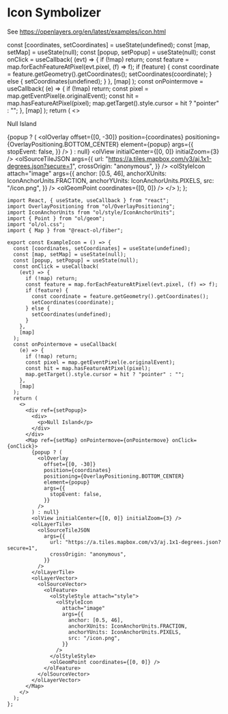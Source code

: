 # Icon Symbolizer

See https://openlayers.org/en/latest/examples/icon.html


  const [coordinates, setCoordinates] = useState(undefined);
  const [map, setMap] = useState(null);
  const [popup, setPopup] = useState(null);
  const onClick = useCallback(
    (evt) => {
      if (!map) return;
      const feature = map.forEachFeatureAtPixel(evt.pixel, (f) => f);
      if (feature) {
        const coordinate = feature.getGeometry().getCoordinates();
        setCoordinates(coordinate);
      } else {
        setCoordinates(undefined);
      }
    },
    [map]
  );
  const onPointermove = useCallback(
    (e) => {
      if (!map) return;
      const pixel = map.getEventPixel(e.originalEvent);
      const hit = map.hasFeatureAtPixel(pixel);
      map.getTarget().style.cursor = hit ? "pointer" : "";
    },
    [map]
  );
  return (
    <>
      <div ref={setPopup}>
        <div className="px-4 py-2 rounded-lg border border-gray-500 bg-white">
          <p>Null Island</p>
        </div>
      </div>
      <Map
        className="rounded-xl overflow-hidden mt-4"
        ref={setMap}
        onPointermove={onPointermove}
        onClick={onClick}
      >
        {popup ? (
          <olOverlay
            offset={[0, -30]}
            position={coordinates}
            positioning={OverlayPositioning.BOTTOM_CENTER}
            element={popup}
            args={{
              stopEvent: false,
            }}
          />
        ) : null}
        <olView initialCenter={[0, 0]} initialZoom={3} />
        <olLayerTile>
          <olSourceTileJSON
            args={{
              url: "https://a.tiles.mapbox.com/v3/aj.1x1-degrees.json?secure=1",
              crossOrigin: "anonymous",
            }}
          />
        </olLayerTile>
        <olLayerVector>
          <olSourceVector>
            <olFeature>
              <olStyleStyle attach="style">
                <olStyleIcon
                  attach="image"
                  args={{
                    anchor: [0.5, 46],
                    anchorXUnits: IconAnchorUnits.FRACTION,
                    anchorYUnits: IconAnchorUnits.PIXELS,
                    src: "/icon.png",
                  }}
                />
              </olStyleStyle>
              <olGeomPoint coordinates={[0, 0]} />
            </olFeature>
          </olSourceVector>
        </olLayerVector>
      </Map>
    </>
  );
};

<ExampleIcon />

```tsx
import React, { useState, useCallback } from "react";
import OverlayPositioning from "ol/OverlayPositioning";
import IconAnchorUnits from "ol/style/IconAnchorUnits";
import { Point } from "ol/geom";
import "ol/ol.css";
import { Map } from "@react-ol/fiber";

export const ExampleIcon = () => {
  const [coordinates, setCoordinates] = useState(undefined);
  const [map, setMap] = useState(null);
  const [popup, setPopup] = useState(null);
  const onClick = useCallback(
    (evt) => {
      if (!map) return;
      const feature = map.forEachFeatureAtPixel(evt.pixel, (f) => f);
      if (feature) {
        const coordinate = feature.getGeometry().getCoordinates();
        setCoordinates(coordinate);
      } else {
        setCoordinates(undefined);
      }
    },
    [map]
  );
  const onPointermove = useCallback(
    (e) => {
      if (!map) return;
      const pixel = map.getEventPixel(e.originalEvent);
      const hit = map.hasFeatureAtPixel(pixel);
      map.getTarget().style.cursor = hit ? "pointer" : "";
    },
    [map]
  );
  return (
    <>
      <div ref={setPopup}>
        <div>
          <p>Null Island</p>
        </div>
      </div>
      <Map ref={setMap} onPointermove={onPointermove} onClick={onClick}>
        {popup ? (
          <olOverlay
            offset={[0, -30]}
            position={coordinates}
            positioning={OverlayPositioning.BOTTOM_CENTER}
            element={popup}
            args={{
              stopEvent: false,
            }}
          />
        ) : null}
        <olView initialCenter={[0, 0]} initialZoom={3} />
        <olLayerTile>
          <olSourceTileJSON
            args={{
              url: "https://a.tiles.mapbox.com/v3/aj.1x1-degrees.json?secure=1",
              crossOrigin: "anonymous",
            }}
          />
        </olLayerTile>
        <olLayerVector>
          <olSourceVector>
            <olFeature>
              <olStyleStyle attach="style">
                <olStyleIcon
                  attach="image"
                  args={{
                    anchor: [0.5, 46],
                    anchorXUnits: IconAnchorUnits.FRACTION,
                    anchorYUnits: IconAnchorUnits.PIXELS,
                    src: "/icon.png",
                  }}
                />
              </olStyleStyle>
              <olGeomPoint coordinates={[0, 0]} />
            </olFeature>
          </olSourceVector>
        </olLayerVector>
      </Map>
    </>
  );
};
```

